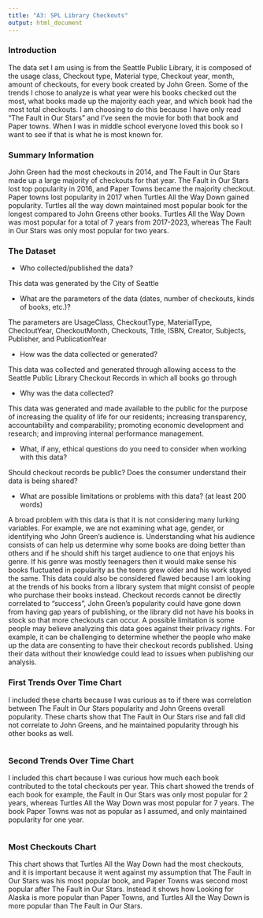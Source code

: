```yaml
---
title: "A3: SPL Library Checkouts"
output: html_document
---
```


### Introduction


The data set I am using is from the Seattle Public Library, it is composed of the usage class, Checkout type, Material type, Checkout year, month, amount of checkouts, for every book created by John Green. Some of the trends I chose to analyze is what year were his books checked out the most, what books made up the majority each year, and which book had the most total checkouts. I am choosing to do this because I have only read "The Fault in Our Stars" and I've seen the movie for both that book and Paper towns. When I was in middle school everyone loved this book so I want to see if that is what he is most known for.

### Summary Information


John Green had the most checkouts in 2014, and The Fault in Our Stars made up a large majority of checkouts for that year. The Fault in Our Stars lost top popularity in 2016, and Paper Towns became the majority checkout. Paper towns lost popularity in 2017 when Turtles All the Way Down gained popularity. Turtles all the way down maintained most popular book for the longest compared to John Greens other books. Turtles All the Way Down was most popular for a total of 7 years from 2017-2023, whereas The Fault in Our Stars was only most popular for two years.

### The Dataset

- Who collected/published the data?

This data was generated by the City of Seattle 

- What are the parameters of the data (dates, number of checkouts, kinds of books, etc.)? 

The parameters are UsageClass, CheckoutType, MaterialType, ChecloutYear, CheckoutMonth, Checkouts, Title, ISBN, Creator, Subjects, Publisher, and PublicationYear

- How was the data collected or generated? 

This data was collected and generated through allowing access to the Seattle Public Library Checkout Records in which all books go through

- Why was the data collected? 

This data was generated and made available to the public for the purpose of increasing the quality of life for our residents; increasing transparency, accountability and comparability; promoting economic development and research; and improving internal performance management.

- What, if any, ethical questions do you need to consider when working with this data?  

Should checkout records be public? Does the consumer understand their data is being shared?

- What are possible limitations or problems with this data?   (at least 200 words)

A broad problem with this data is that it is not considering many lurking variables. For example, we are not examining what age, gender, or identifying who John Green's audience is. Understanding what his audience consists of can help us determine why some books are doing better than others and if he should shift his target audience to one that enjoys his genre. If his genre was mostly teenagers then it would make sense his books fluctuated in popularity as the teens grew older and his work stayed the same. This data could also be considered flawed because I am looking at the trends of his books from a library system that might consist of people who purchase their books instead. Checkout records cannot be directly correlated to "success", John Green's popularity could have gone down from having gap years of publishing, or the library did not have his books in stock so that more checkouts can occur. A possible limitation is some people may believe analyzing this data goes against their privacy rights. For example, it can be challenging to determine whether the people who make up the data are consenting to have their checkout records published. Using their data without their knowledge could lead to issues when publishing our analysis. 

### First Trends Over Time Chart

I included these charts because I was curious as to if there was correlation between The Fault in Our Stars popularity and John Greens overall popularity. These charts show that The Fault in Our Stars rise and fall did not correlate to John Greens, and he maintained popularity through his other books as well.


```r
```

### Second Trends Over Time Chart

I included this chart because I was curious how much each book contributed to the total checkouts per year. This chart showed the trends of each book for example, the Fault in Our Stars was only most popular for 2 years, whereas Turtles All the Way Down was most popular for 7 years. The book Paper Towns was not as popular as I assumed, and only maintained popularity for one year.

```r
```

### Most Checkouts Chart

This chart shows that Turtles All the Way Down had the most checkouts, and it is important because it went against my assumption that The Fault in Our Stars was his most popular book, and Paper Towns was second most popular after The Fault in Our Stars. Instead it shows how Looking for Alaska is more popular than Paper Towns, and Turtles All the Way Down is more popular than The Fault in Our Stars.

```r
```



